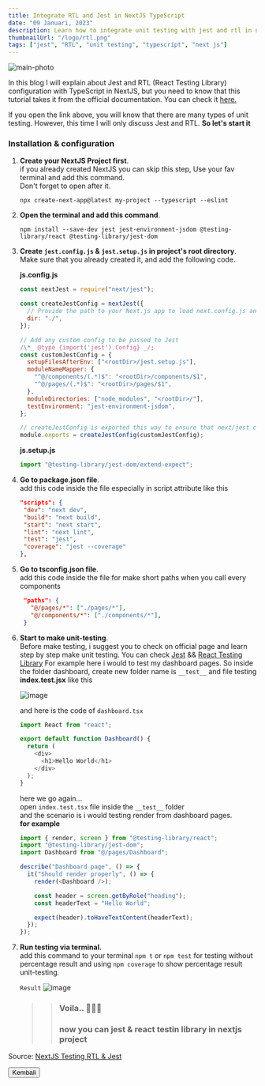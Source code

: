 ```yaml
---
title: Integrate RTL and Jest in NextJS TypeScript
date: "09 Januari, 2023"
description: Learn how to integrate unit testing with jest and rtl in nextjs typescript project
thumbnailUrl: "/logo/rtl.png"
tags: ["jest", "RTL", "unit testing", "typescript", "next js"]
---
```


<Image
  alt="main-photo"
  className="py-4 rounded-xl"
  src="/images/posts/rtl-jest.png"
  height={680}
  width={1280}
  priority
/>

In this blog I will explain about Jest and RTL (React Testing Library) configuration with TypeScript in NextJS, but you need to know that this tutorial takes it from the official documentation. You can check it [here.](https://nextjs.org/docs/testing#setting-up-jest-with-the-rust-compiler)

If you open the link above, you will know that there are many types of unit testing. However, this time I will only discuss Jest and RTL.
**So let's start it**

### Installation & configuration

1. **Create your NextJS Project first**.\
   if you already created NextJS you can skip this step, Use your fav terminal and add this command.\
   Don't forget to open after it.

   `npx create-next-app@latest my-project --typescript --eslint`

2. **Open the terminal and add this command**.

   `npm install --save-dev jest jest-environment-jsdom @testing-library/react @testing-library/jest-dom`

3. **Create `jest.config.js` & `jest.setup.js` in project's root directory**.\
    Make sure that you already created it, and add the following code.

   **js.config.js**

   ```javascript
   const nextJest = require("next/jest");

   const createJestConfig = nextJest({
     // Provide the path to your Next.js app to load next.config.js and .env files in your test environment
     dir: "./",
   });

   // Add any custom config to be passed to Jest
   /\*_ @type {import('jest').Config} _/;
   const customJestConfig = {
     setupFilesAfterEnv: ["<rootDir>/jest.setup.js"],
     moduleNameMapper: {
       "^@/components/(.*)$": "<rootDir>/components/$1",
       "^@/pages/(.*)$": "<rootDir>/pages/$1",
     },
     moduleDirectories: ["node_modules", "<rootDir>/"],
     testEnvironment: "jest-environment-jsdom",
   };

   // createJestConfig is exported this way to ensure that next/jest can load the Next.js config which is async
   module.exports = createJestConfig(customJestConfig);
   ```

   **js.setup.js**

   ```javascript
   import "@testing-library/jest-dom/extend-expect";
   ```

4. **Go to package.json file**.\
    add this code inside the file especially in script attribute like this

   ```json
   "scripts": {
    "dev": "next dev",
    "build": "next build",
    "start": "next start",
    "lint": "next lint",
    "test": "jest",
    "coverage": "jest --coverage"
   },
   ```

5. **Go to tsconfig.json file**.\
    add this code inside the file for make short paths when you call every components

   ```json
    "paths": {
      "@/pages/*": ["./pages/*"],
      "@/components/*": ["./components/*"],
    }
   ```

6. **Start to make unit-testing**.\
    Before make testing, i suggest you to check on official page and learn step by step make unit testing. You can check [Jest](https://jestjs.io/docs/getting-started) && [React Testing Library](https://testing-library.com/docs/react-testing-library/example-intro)
   For example here i would to test my dashboard pages. So inside the folder dashboard, create new folder name is `__test__` and file testing **index.test.jsx** like this

   ![image](https://user-images.githubusercontent.com/79882296/212217632-0211a2f9-ab85-4fff-8ce0-d13043de1465.png)

   and here is the code of `dashboard.tsx`

   ```typescript
   import React from "react";

   export default function Dashboard() {
     return (
       <div>
         <h1>Hello World</h1>
       </div>
     );
   }
   ```

   here we go again...\
    open `index.test.tsx` file inside the `__test__` folder\
    and the scenario is i would testing render from dashboard pages.\
    **for example**

   ```typescript
   import { render, screen } from "@testing-library/react";
   import "@testing-library/jest-dom";
   import Dashboard from "@/pages/Dashboard";

   describe("Dashboard page", () => {
     it("Should render properly", () => {
       render(<Dashboard />);

       const header = screen.getByRole("heading");
       const headerText = "Hello World";

       expect(header).toHaveTextContent(headerText);
     });
   });
   ```

7. **Run testing via terminal.**\
    add this command to your terminal `npm t` or `npm test` for testing without percentage result and using `npm coverage` to show percentage result unit-testing.

   `Result`
   ![image](https://user-images.githubusercontent.com/79882296/212219217-39890b5e-6213-43de-a313-c67b60508581.png)

   > > ### Voila.. 🎉✨🎉
   > >
   > > ### now you can jest & react testin library in nextjs project

Source: [NextJS Testing RTL & Jest](https://nextjs.org/docs/testing#jest-and-react-testing-library)

<div className="mt-24">
  <Button prevPage>Kembali</Button>
</div>
